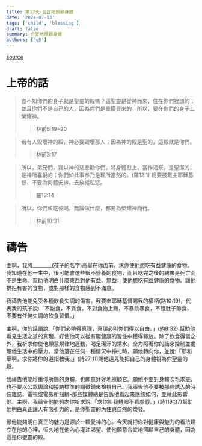 ```yaml
---
title: 第13天-合宜地照顧身體
date: '2024-07-13'
tags: ['child', 'blessing']
draft: false
summary: 合宜地照顧身體
authors: ['q5']
---
```


[source](https://q5help.me/faith/PrayForTheChildren.jsp)

# 上帝的話

> 豈不知你們的身子就是聖靈的殿嗎？這聖靈是從神而來，住在你們裡頭的；並且你們不是自己的人，因為你們是重價買來的，所以，要在你們的身子上榮耀神。
>> 林前6:19~20

> 若有人毀壞神的殿，神必要毀壞那人；因為神的殿是聖的，這殿就是你們。
>> 林前3:17

> 所以，弟兄們，我以神的慈悲勸你們，將身體獻上，當作活祭，是聖潔的，是神所喜悅的；你們如此事奉乃是理所當然的。(羅12:1) 總要披戴主耶穌基督，不要為肉體安排，去放縱私慾。
>> 羅13:14

> 所以，你們或吃或喝，無論做什麼，都要為榮耀神而行。
>> 林前10:31

# 禱告

主啊，我將________(孩子的名字)高舉在你面前，求你使他想吃有益健康的食物。我知道在他一生中，很可能會選些很不營養的食物，而且吃完之後的結果是死亡而不是生命。幫助他明白什麼東西對他有益、無益，使他想吃有益健康的食物。讓他排拒有害的食物，或對那樣的食物感到不滿意。

我禱告他能免受各種飲食失調的傷害。我要奉耶穌基督賜我的權柄(路10:19)，代表我的孩子說:「不厭食，不貪食，不對食物上癮，不暴飲暴食，不餓肚子節食，不要有任何失調的飲食習慣。」

主啊，你的話語說:「你們必曉得真理，真理必叫你們得以自由。」(約8:32) 幫助他看見生活之道的真理，好使他可以從有礙健康的習性中獲得釋放。除了飲食得當之外，我祈求你使他願意規律地運動，喝足潔淨的清水，全力照著你的話來控制並處理他生活中的壓力。當他落在任何一種情況中掙扎時，願他轉向你，並說:「耶和華啊，求你將你的道指教我。」(詩27:11)賜他遠見能把自己的身體視為你聖靈的殿。

我禱告他能珍重你所賜的身體，也願意好好地照顧它。願他不要對身體吹毛求疵，也不要以公眾輿論和接納標準的顯微鏡來檢視自己。我禱告他不要被那些誘人的時裝雜誌、電視或電影所捆綁-那些媒體總是告訴他看起來應該如何，並藉此影響他。主啊，我禱告他能夠向你祈求說:「求你叫我轉眼不看虛假。」(詩119:37)幫助他明白真正讓人有吸引力的，是你聖靈的內住與自然的煥發。

願他能夠明白真正的魅力是源於一顆愛神的心。今天就把你對健康與魅力的看法建立在他的心裡，恒久地在他內心灌注渴望、使他願意合宜地照顧自己的身體，因為這是你聖靈的殿。
